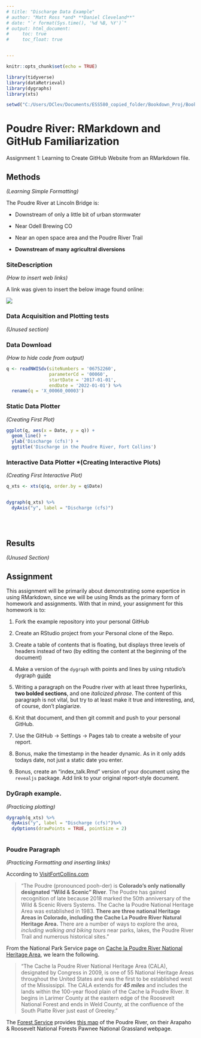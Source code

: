 ```yaml
---
# title: "Discharge Data Example"
# author: "Matt Ross *and* **Daniel Cleveland**"
# date: "`r format(Sys.time(), '%d %B, %Y')`"
# output: html_document: 
#     toc: true
#     toc_float: true


---
```


```r
knitr::opts_chunk$set(echo = TRUE)

library(tidyverse)
library(dataRetrieval)
library(dygraphs)
library(xts)

setwd("C:/Users/DClev/Documents/ESS580_copied_folder/Bookdown_Proj/Bookdown2")

```

# Poudre River: RMarkdown and GitHub Familiarization 

Assignment 1: Learning to Create GitHub Website from an RMarkdown file.


## Methods 
*(Learning Simple Formatting)*

The Poudre River at Lincoln Bridge is:

  - Downstream of only a little bit of urban stormwater

  - Near Odell Brewing CO
  
  - Near an open space area and the Poudre River Trail
  
  - **Downstream of many agricultral diversions**


### SiteDescription 
*(How to insert web links)*

A link was given to insert the below image found online:

![](https://waterdata.usgs.gov/nwisweb/local/state/co/text/pics/06752260big.jpg)


### Data Acquisition and Plotting tests 
*(Unused section)*

### Data Download 
*(How to hide code from output)*


```r

q <- readNWISdv(siteNumbers = '06752260',
                parameterCd = '00060',
                startDate = '2017-01-01',
                endDate = '2022-01-01') %>%
  rename(q = 'X_00060_00003')


```



### Static Data Plotter 
*(Creating First Plot)*


```r

ggplot(q, aes(x = Date, y = q)) + 
  geom_line() + 
  ylab('Discharge (cfs)') + 
  ggtitle('Discharge in the Poudre River, Fort Collins')

```


### Interactive Data Plotter *(Creating Interactive Plots)
*(Creating First Interactive Plot)*

```r

q_xts <- xts(q$q, order.by = q$Date)


dygraph(q_xts) %>%
  dyAxis("y", label = "Discharge (cfs)")
  
  
  
```


## Results 
*(Unused Section)*




## Assignment 


This assignment will be primarily about demonstrating some expertice in using
RMarkdown, since we will be using Rmds as the primary form of homework and 
assignments. With that in mind, your assignment for this homework is to:


1) Fork the example repository into your personal GitHub

2) Create an RStudio project from your Personal clone of the Repo. 

3) Create a table of contents that is floating, but displays three levels of
headers instead of two (by editing the content at the beginning of the document)

4) Make a version of the `dygraph` with points and lines by using rstudio's
dygraph [guide](https://rstudio.github.io/dygraphs/)

5) Writing a paragraph on the Poudre river with at least three hyperlinks,
**two bolded sections**, and one *italicized phrase*. The content of this paragraph
is not vital, but try to at least make it true and interesting, and, of course,
don't plagiarize. 

6) Knit that document, and then git commit and push to your personal GitHub.

7) Use the GitHub -> Settings -> Pages tab to create a website of your report.

8) Bonus, make the timestamp in the header dynamic. As in it only adds
todays date, not just a static date you enter. 

9) Bonus, create an "index_talk.Rmd" version of your document using the
`revealjs` package. Add link to your original report-style document. 




### DyGraph example. 

*(Practicing plotting)*

```r

dygraph(q_xts) %>%
  dyAxis("y", label = "Discharge (cfs)")%>%
  dyOptions(drawPoints = TRUE, pointSize = 2)
  

```


### Poudre Paragraph

*(Practicing Formatting and inserting links)*

According to [VisitFortCollins.com](https://www.visitftcollins.com/things-to-do/parks-open-spaces/cache-la-poudre-river/)

> 
"The Poudre (pronounced pooh-der) is **Colorado’s only nationally designated “Wild & Scenic” River**. The Poudre has gained recognition of late because 2018 marked the 50th anniversary of the Wild & Scenic Rivers Systems. The Cache la Poudre National Heritage Area was established in 1983. **There are three national Heritage Areas in Colorado, including the Cache La Poudre River Natural Heritage Area.** There are a number of ways to explore the area, *including walking and biking tours* near parks, lakes, the Poudre River Trail and numerous historical sites."


From the National Park Service page on [Cache la Poudre River National Heritage Area](https://www.nps.gov/places/cache-la-poudre-river-national-heritage-area.htm), we learn the following.

>
"The Cache la Poudre River National Heritage Area (CALA), designated by Congress in 2009, is one of 55 National Heritage Areas throughout the United States and was the first to be established west of the Mississippi. The CALA extends for ***45 miles*** and includes the lands within the 100-year flood plain of the Cache la Poudre River. It begins in Larimer County at the eastern edge of the Roosevelt National Forest and ends in Weld County, at the confluence of the South Platte River just east of Greeley."



The [Forest Service](https://www.fs.usda.gov/recarea/arp/recarea/?recid=81605) provides [this map](https://www.fs.usda.gov/Internet/FSE_DOCUMENTS/fseprd587689.pdf) of the Poudre River, on their Arapaho & Roosevelt National Forests Pawnee National Grassland webpage.  
